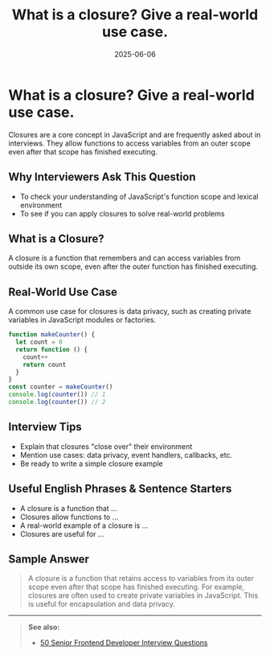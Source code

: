 ﻿---
title: 'What is a closure? Give a real-world use case.'
date: '2025-06-06'
tags: ['interview', 'javascript', 'closure', 'frontend']
draft: false
summary: 'Understand closures in JavaScript with real-world examples, explanations, and interview tips.'
authors: ['default']
layout: PostSimple
---

# What is a closure? Give a real-world use case.

Closures are a core concept in JavaScript and are frequently asked about in interviews. They allow functions to access variables from an outer scope even after that scope has finished executing.

## Why Interviewers Ask This Question

- To check your understanding of JavaScript's function scope and lexical environment
- To see if you can apply closures to solve real-world problems

## What is a Closure?

A closure is a function that remembers and can access variables from outside its own scope, even after the outer function has finished executing.

## Real-World Use Case

A common use case for closures is data privacy, such as creating private variables in JavaScript modules or factories.

```js
function makeCounter() {
  let count = 0
  return function () {
    count++
    return count
  }
}
const counter = makeCounter()
console.log(counter()) // 1
console.log(counter()) // 2
```

## Interview Tips

- Explain that closures "close over" their environment
- Mention use cases: data privacy, event handlers, callbacks, etc.
- Be ready to write a simple closure example

## Useful English Phrases & Sentence Starters

- A closure is a function that ...
- Closures allow functions to ...
- A real-world example of a closure is ...
- Closures are useful for ...

## Sample Answer

> A closure is a function that retains access to variables from its outer scope even after that scope has finished executing. For example, closures are often used to create private variables in JavaScript. This is useful for encapsulation and data privacy.

---

> **See also:**
>
> - [50 Senior Frontend Developer Interview Questions](./)
